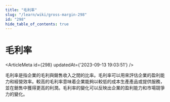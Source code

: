 ```yaml
---
title: "毛利率"
slug: "/learn/wiki/gross-margin-298"
id: "298"
hide_table_of_contents: true
---
```



# 毛利率

<ArticleMeta id={298} updatedAt={'2023-09-13 19:03:51'} />
<div className='border-solid border-b border-t-0 my-4 border-[var(--ifm-color-gray-300)]' />

毛利率是指企業的毛利與銷售收入之間的比率。毛利率可以用來評估企業的盈利能力和經營效率。較高的毛利率意味着企業能夠以較低的成本生產產品或提供服務，並在銷售中獲得更高的利潤。毛利率的變化可以反映出企業的盈利能力和市場競爭力的變化。
